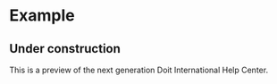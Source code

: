 # Example

## Under construction

This is a preview of the next generation Doit International Help Center.
